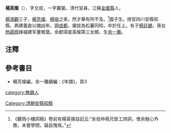 '''楊英燦'''（{{bd|1768年||1827年||Y}}），字文叔，一字蘿裳。清代官員，江蘇[[金匱縣|金匱縣]]人。

[[楊鴻觀|楊鴻觀]]三子，[[楊芳燦|楊芳燦]]、[[楊揆|楊揆]]之弟，然才華有所不及。<ref>《聽雨小樓詞稿》卷前有楊英燦自記云:“余伯仲兩兄皆工詩詞，惟余馳心外務，未嘗學問，竊自愧焉。”</ref>國子生。授官四川安縣知縣，興建義倉以備凶年。調[[成都|成都]]，擢拔為松蕃同知，卒於任上。有子[[楊廷錫|楊廷錫]]，孫女[[杨蕴辉|杨蕴辉]]嫁福建军董敬箴。余獻璋是英燦第三女婿，生[[余一鼇|余一鼇]]。

==注釋==
{{reflist}}

==參考書目==
*楊芳燦編，余一鼇續編：《年譜》，頁3

[[Category:清朝安縣知縣|Category:清朝安縣知縣]]
[[category:無錫人|category:無錫人]]